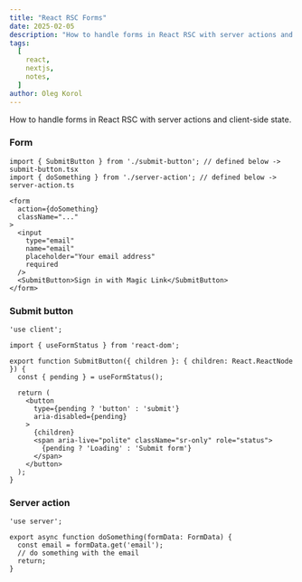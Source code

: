 ```yaml
---
title: "React RSC Forms"
date: 2025-02-05
description: "How to handle forms in React RSC with server actions and client-side state."
tags:
  [
    react,
    nextjs,
    notes,
  ]
author: Oleg Korol
---
```


How to handle forms in React RSC with server actions and client-side state.

### Form

```tsx filename="form.tsx"
import { SubmitButton } from './submit-button'; // defined below -> submit-button.tsx
import { doSomething } from './server-action'; // defined below -> server-action.ts

<form
  action={doSomething}
  className="..."
>
  <input
    type="email"
    name="email"
    placeholder="Your email address"
    required
  />
  <SubmitButton>Sign in with Magic Link</SubmitButton>
</form>
```

### Submit button

```tsx filename="submit-button.tsx"
'use client';

import { useFormStatus } from 'react-dom';

export function SubmitButton({ children }: { children: React.ReactNode }) {
  const { pending } = useFormStatus();

  return (
    <button
      type={pending ? 'button' : 'submit'}
      aria-disabled={pending}
    >
      {children}
      <span aria-live="polite" className="sr-only" role="status">
        {pending ? 'Loading' : 'Submit form'}
      </span>
    </button>
  );
}
```

### Server action

```tsx filename="server-action.ts"
'use server';

export async function doSomething(formData: FormData) {
  const email = formData.get('email');
  // do something with the email
  return;
}
```

